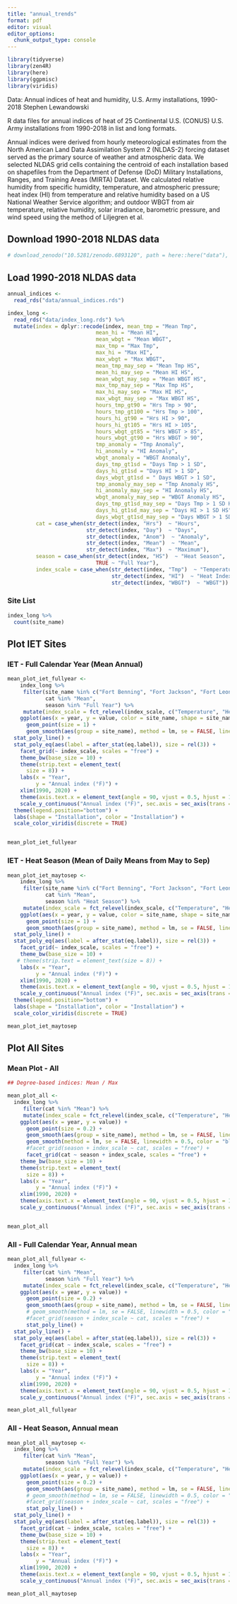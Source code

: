 ```yaml
---
title: "annual_trends"
format: pdf
editor: visual
editor_options: 
  chunk_output_type: console
---
```


```r

library(tidyverse)
library(zen4R)
library(here)
library(ggpmisc)
library(viridis)
```

Data: Annual indices of heat and humidity, U.S. Army installations, 1990-2018 Stephen Lewandowski

R data files for annual indices of heat of 25 Continental U.S. (CONUS) U.S. Army installations from 1990-2018 in list and long formats.

Annual indices were derived from hourly meteorological estimates from the North American Land Data Assimilation System 2 (NLDAS-2) forcing dataset served as the primary source of weather and atmospheric data. We selected NLDAS grid cells containing the centroid of each installation based on shapefiles from the Department of Defense (DoD) Military Installations, Ranges, and Training Areas (MIRTA) Dataset. We calculated relative humidity from specific humidity, temperature, and atmospheric pressure; heat index (HI) from temperature and relative humidity based on a US National Weather Service algorithm; and outdoor WBGT from air temperature, relative humidity, solar irradiance, barometric pressure, and wind speed using the method of Liljegren et al.


## Download 1990-2018 NLDAS data
```r

# download_zenodo("10.5281/zenodo.6893120", path = here::here("data"), files = list("annual_indices.rds", "index_long.rds"), logger = NULL, quiet = FALSE) 

```
## Load 1990-2018 NLDAS data

```r
annual_indices <-
  read_rds("data/annual_indices.rds")

index_long <-
  read_rds("data/index_long.rds") %>% 
  mutate(index = dplyr::recode(index, mean_tmp = "Mean Tmp",
                            mean_hi = "Mean HI",
                            mean_wbgt = "Mean WBGT",
                            max_tmp = "Max Tmp",
                            max_hi = "Max HI",
                            max_wbgt = "Max WBGT",
                            mean_tmp_may_sep = "Mean Tmp HS",
                            mean_hi_may_sep = "Mean HI HS",
                            mean_wbgt_may_sep = "Mean WBGT HS",
                            max_tmp_may_sep = "Max Tmp HS",
                            max_hi_may_sep = "Max HI HS",
                            max_wbgt_may_sep = "Max WBGT HS",
                            hours_tmp_gt90 = "Hrs Tmp > 90",
                            hours_tmp_gt100 = "Hrs Tmp > 100",
                            hours_hi_gt90 = "Hrs HI > 90",
                            hours_hi_gt105 = "Hrs HI > 105",
                            hours_wbgt_gt85 = "Hrs WBGT > 85",
                            hours_wbgt_gt90 = "Hrs WBGT > 90",
                            tmp_anomaly = "Tmp Anomaly",
                            hi_anomaly = "HI Anomaly",
                            wbgt_anomaly = "WBGT Anomaly",
                            days_tmp_gt1sd = "Days Tmp > 1 SD",
                            days_hi_gt1sd = "Days HI > 1 SD",
                            days_wbgt_gt1sd = " Days WBGT > 1 SD",
                            tmp_anomaly_may_sep = "Tmp Anomaly HS",
                            hi_anomaly_may_sep = "HI Anomaly HS",
                            wbgt_anomaly_may_sep = "WBGT Anomaly HS",
                            days_tmp_gt1sd_may_sep = "Days Tmp > 1 SD HS",
                            days_hi_gt1sd_may_sep = "Days HI > 1 SD HS",
                            days_wbgt_gt1sd_may_sep = "Days WBGT > 1 SD HS"),
         cat = case_when(str_detect(index, "Hrs")  ~ "Hours",
                         str_detect(index, "Day")  ~ "Days",
                         str_detect(index, "Anom")  ~ "Anomaly",
                         str_detect(index, "Mean")  ~ "Mean",
                         str_detect(index, "Max")  ~ "Maximum"),
         season = case_when(str_detect(index, "HS")  ~ "Heat Season",
                            TRUE ~ "Full Year"),
         index_scale = case_when(str_detect(index, "Tmp")  ~ "Temperature",
                                 str_detect(index, "HI")  ~ "Heat Index",
                                 str_detect(index, "WBGT")  ~ "WBGT"))
```

### Site List
```r
index_long %>% 
  count(site_name)
```


## Plot IET Sites

### IET - Full Calendar Year (Mean Annual)

```r
mean_plot_iet_fullyear <-
    index_long %>% 
     filter(site_name %in% c("Fort Benning", "Fort Jackson", "Fort Leonard Wood"),
            cat %in% "Mean",
            season %in% "Full Year") %>%
     mutate(index_scale = fct_relevel(index_scale, c("Temperature", "Heat Index", "WBGT"))) %>%  
    ggplot(aes(x = year, y = value, color = site_name, shape = site_name)) +
      geom_point(size = 1) +
      geom_smooth(aes(group = site_name), method = lm, se = FALSE, linewidth = 0.25, alpha = 0.5) +
  stat_poly_line() +
  stat_poly_eq(aes(label = after_stat(eq.label)), size = rel(3)) +
    facet_grid(~ index_scale, scales = "free") +
    theme_bw(base_size = 10) +
    theme(strip.text = element_text(
      size = 8)) +
    labs(x = "Year",
         y = "Annual index (°F)") +
    xlim(1990, 2020) + 
    theme(axis.text.x = element_text(angle = 90, vjust = 0.5, hjust = 1)) +
    scale_y_continuous("Annual index (°F)", sec.axis = sec_axis(trans = ~ (5/9) * (. - 32), name = "Annual index (°C)")) +
  theme(legend.position="bottom") +
  labs(shape = "Installation", color = "Installation") +
  scale_color_viridis(discrete = TRUE)


mean_plot_iet_fullyear  
```

### IET - Heat Season (Mean of Daily Means from May to Sep)

```r

mean_plot_iet_maytosep <-
    index_long %>% 
     filter(site_name %in% c("Fort Benning", "Fort Jackson", "Fort Leonard Wood"),
            cat %in% "Mean",
            season %in% "Heat Season") %>%
     mutate(index_scale = fct_relevel(index_scale, c("Temperature", "Heat Index", "WBGT"))) %>%  
    ggplot(aes(x = year, y = value, color = site_name, shape = site_name)) +
      geom_point(size = 1) +
      geom_smooth(aes(group = site_name), method = lm, se = FALSE, linewidth = 0.25, alpha = 0.5) +
  stat_poly_line() +
  stat_poly_eq(aes(label = after_stat(eq.label)), size = rel(3)) +
    facet_grid(~ index_scale, scales = "free") +
    theme_bw(base_size = 10) +
   # theme(strip.text = element_text(size = 8)) +
    labs(x = "Year",
         y = "Annual index (°F)") +
    xlim(1990, 2020) + 
    theme(axis.text.x = element_text(angle = 90, vjust = 0.5, hjust = 1)) +
    scale_y_continuous("Annual index (°F)", sec.axis = sec_axis(trans = ~ (5/9) * (. - 32), name = "Annual index (°C)")) +
  theme(legend.position="bottom") +
  labs(shape = "Installation", color = "Installation") +
  scale_color_viridis(discrete = TRUE)

mean_plot_iet_maytosep

```


## Plot All Sites

### Mean Plot - All
```r
## Degree-based indices: Mean / Max

mean_plot_all <-
  index_long %>% 
     filter(cat %in% "Mean") %>%
     mutate(index_scale = fct_relevel(index_scale, c("Temperature", "Heat Index", "WBGT"))) %>%  
    ggplot(aes(x = year, y = value)) +
      geom_point(size = 0.2) +
      geom_smooth(aes(group = site_name), method = lm, se = FALSE, linewidth = 0.25, color = "gray", alpha = 0.5) +
      geom_smooth(method = lm, se = FALSE, linewidth = 0.5, color = "blue") +
      #facet_grid(season + index_scale ~ cat, scales = "free") +
      facet_grid(cat ~ season + index_scale, scales = "free") +
    theme_bw(base_size = 10) +
    theme(strip.text = element_text(
      size = 8)) +
    labs(x = "Year",
         y = "Annual index (°F)") +
    xlim(1990, 2020) + 
    theme(axis.text.x = element_text(angle = 90, vjust = 0.5, hjust = 1)) +
    scale_y_continuous("Annual index (°F)", sec.axis = sec_axis(trans = ~ (5/9) * (. - 32), name = "Annual index (°C)"))


mean_plot_all
```


### All - Full Calendar Year, Annual mean

```r

mean_plot_all_fullyear <-
  index_long %>% 
     filter(cat %in% "Mean",
            season %in% "Full Year") %>%
     mutate(index_scale = fct_relevel(index_scale, c("Temperature", "Heat Index", "WBGT"))) %>%  
    ggplot(aes(x = year, y = value)) +
      geom_point(size = 0.2) +
      geom_smooth(aes(group = site_name), method = lm, se = FALSE, linewidth = 0.25, color = "gray", alpha = 0.5) +
      # geom_smooth(method = lm, se = FALSE, linewidth = 0.5, color = "blue") +
      #facet_grid(season + index_scale ~ cat, scales = "free") +
      stat_poly_line() +
  stat_poly_line() +
  stat_poly_eq(aes(label = after_stat(eq.label)), size = rel(3)) +
    facet_grid(cat ~ index_scale, scales = "free") +
    theme_bw(base_size = 10) +
    theme(strip.text = element_text(
      size = 8)) +
    labs(x = "Year",
         y = "Annual index (°F)") +
    xlim(1990, 2020) + 
    theme(axis.text.x = element_text(angle = 90, vjust = 0.5, hjust = 1)) +
    scale_y_continuous("Annual index (°F)", sec.axis = sec_axis(trans = ~ (5/9) * (. - 32), name = "Annual index (°C)"))

mean_plot_all_fullyear
```

### All - Heat Season, Annual mean

```r

mean_plot_all_maytosep <-
  index_long %>% 
     filter(cat %in% "Mean",
            season %in% "Full Year") %>%
     mutate(index_scale = fct_relevel(index_scale, c("Temperature", "Heat Index", "WBGT"))) %>%  
    ggplot(aes(x = year, y = value)) +
      geom_point(size = 0.2) +
      geom_smooth(aes(group = site_name), method = lm, se = FALSE, linewidth = 0.25, alpha = 0.5) +
      # geom_smooth(method = lm, se = FALSE, linewidth = 0.5, color = "blue") +
      #facet_grid(season + index_scale ~ cat, scales = "free") +
      stat_poly_line() +
  stat_poly_line() +
  stat_poly_eq(aes(label = after_stat(eq.label)), size = rel(3)) +
    facet_grid(cat ~ index_scale, scales = "free") +
    theme_bw(base_size = 10) +
    theme(strip.text = element_text(
      size = 8)) +
    labs(x = "Year",
         y = "Annual index (°F)") +
    xlim(1990, 2020) + 
    theme(axis.text.x = element_text(angle = 90, vjust = 0.5, hjust = 1)) +
    scale_y_continuous("Annual index (°F)", sec.axis = sec_axis(trans = ~ (5/9) * (. - 32), name = "Annual index (°C)"))

mean_plot_all_maytosep
```



